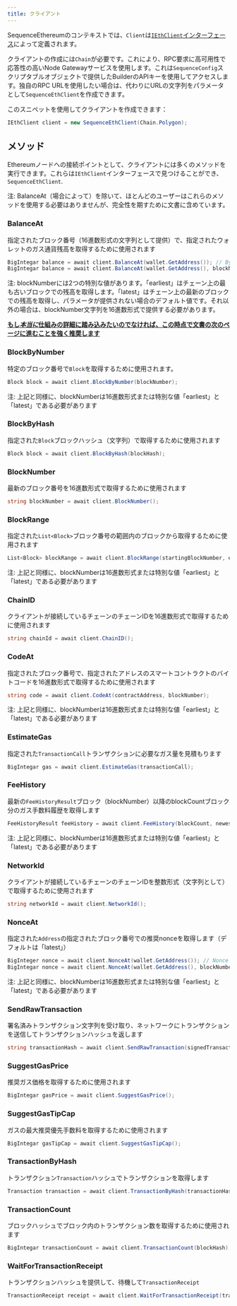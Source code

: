 ```yaml
---
title: クライアント
---
```


SequenceEthereumのコンテキストでは、`Client`は[`IEthClient`インターフェース](https://github.com/0xsequence/sequence-unity/blob/master/Assets/SequenceSDK/Ethereum/Provider/IEthClient.cs)によって定義されます。

クライアントの作成には`Chain`が必要です。これにより、RPC要求に高可用性で応答性の高いNode Gatewayサービスを使用します。これは`SequenceConfig`スクリプタブルオブジェクトで提供したBuilderのAPIキーを使用してアクセスします。独自のRPC URLを使用したい場合は、代わりにURLの文字列をパラメータとして`SequenceEthClient`を作成できます。

このスニペットを使用してクライアントを作成できます：

```csharp
IEthClient client = new SequenceEthClient(Chain.Polygon);
```

## メソッド

Ethereumノードへの接続ポイントとして、クライアントには多くのメソッドを実行できます。これらは`IEthClient`インターフェースで見つけることができ、`SequenceEthClient`.

注: BalanceAt（場合によって）を除いて、ほとんどのユーザーはこれらのメソッドを使用する必要はありませんが、完全性を期すために文書に含めています。

### BalanceAt

指定されたブロック番号（16進数形式の文字列として提供）で、指定されたウォレットのガス通貨残高を取得するために使用されます

```csharp
BigIntegar balance = await client.BalanceAt(wallet.GetAddress()); // By default, if no blockNumber string is provided, check the latest block
BigIntegar balance = await client.BalanceAt(wallet.GetAddress(), blockNumber);
```

注: blockNumberには2つの特別な値があります。「earliest」はチェーン上の最も古いブロックでの残高を取得します。「latest」はチェーン上の最新のブロックでの残高を取得し、パラメータが提供されない場合のデフォルト値です。それ以外の場合は、blockNumber文字列を16進数形式で提供する必要があります。

<Warning><b><u>もし<i>本当に</i>仕組みの詳細に踏み込みたいのでなければ、この時点で文書の次のページに進むことを強く推奨します</u></b></Warning>

### BlockByNumber

特定のブロック番号で`Block`を取得するために使用されます。

```csharp
Block block = await client.BlockByNumber(blockNumber);
```

注: 上記と同様に、blockNumberは16進数形式または特別な値「earliest」と「latest」である必要があります

### BlockByHash

指定された`Block`ブロックハッシュ（文字列）で取得するために使用されます

```csharp
Block block = await client.BlockByHash(blockHash);
```

### BlockNumber

最新のブロック番号を16進数形式で取得するために使用されます

```csharp
string blockNumber = await client.BlockNumber();
```

### BlockRange

指定された`List<Block>`ブロック番号の範囲内のブロックから取得するために使用されます

```csharp
List<Block> blockRange = await client.BlockRange(startingBlockNumber, endingBlockNumber);
```

注: 上記と同様に、blockNumberは16進数形式または特別な値「earliest」と「latest」である必要があります

### ChainID

クライアントが接続しているチェーンのチェーンIDを16進数形式で取得するために使用されます

```csharp
string chainId = await client.ChainID();
```

### CodeAt

指定されたブロック番号で、指定されたアドレスのスマートコントラクトのバイトコードを16進数形式で取得するために使用されます

```csharp
string code = await client.CodeAt(contractAddress, blockNumber);
```

注: 上記と同様に、blockNumberは16進数形式または特別な値「earliest」と「latest」である必要があります

### EstimateGas

指定された`TransactionCall`トランザクションに必要なガス量を見積もります

```csharp
BigIntegar gas = await client.EstimateGas(transactionCall);
```

### FeeHistory

最新の`FeeHistoryResult`ブロック（blockNumber）以降のblockCountブロック分のガス手数料履歴を取得します

```csharp
FeeHistoryResult feeHistory = await client.FeeHistory(blockCount, newestBlock, new int[] { });
```

注: 上記と同様に、blockNumberは16進数形式または特別な値「earliest」と「latest」である必要があります

### NetworkId

クライアントが接続しているチェーンのチェーンIDを整数形式（文字列として）で取得するために使用されます

```csharp
string networkId = await client.NetworkId();
```

### NonceAt

指定された`Address`の指定されたブロック番号での推奨nonceを取得します（デフォルトは「latest」）

```csharp
BigInteger nonce = await client.NonceAt(wallet.GetAddress()); // Nonce at latest
BigIntegar nonce = await client.NonceAt(wallet.GetAddress(), blockNumber);
```

注: 上記と同様に、blockNumberは16進数形式または特別な値「earliest」と「latest」である必要があります

### SendRawTransaction

署名済みトランザクション文字列を受け取り、ネットワークにトランザクションを送信してトランザクションハッシュを返します

```csharp
string transactionHash = await client.SendRawTransaction(signedTransactionString);
```

### SuggestGasPrice

推奨ガス価格を取得するために使用されます

```csharp
BigIntegar gasPrice = await client.SuggestGasPrice();
```

### SuggestGasTipCap

ガスの最大推奨優先手数料を取得するために使用されます

```csharp
BigIntegar gasTipCap = await client.SuggestGasTipCap();
```

### TransactionByHash

トランザクション`Transaction`ハッシュでトランザクションを取得します

```csharp
Transaction transaction = await client.TransactionByHash(transactionHash);
```

### TransactionCount

ブロックハッシュでブロック内のトランザクション数を取得するために使用されます

```csharp
BigIntegar transactionCount = await client.TransactionCount(blockHash);
```

### WaitForTransactionReceipt

トランザクションハッシュを提供して、待機して`TransactionReceipt`

```csharp
TransactionReceipt receipt = await client.WaitForTransactionReceipt(transactionHash);
```
